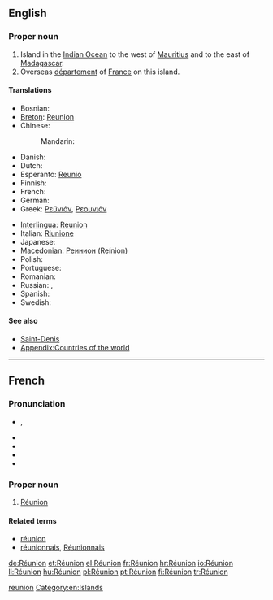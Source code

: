 {{also|reunion|reünion|Reunion|réunion}}
==English==
{{wikipedia}}

===Proper noun===
{{en-proper noun}}

# Island in the [[Indian Ocean]] to the west of [[Mauritius]] and to the east of [[Madagascar]]. 
# Overseas [[département]] of [[France]] on this island.

====Translations====
{{trans-top|Overseas department of France}}
* Bosnian: {{t-|bs|Reunion|m}}
* [[Breton]]: [[Reunion]]
* Chinese:
*: Mandarin: {{t|zh|留尼汪|tr=Liúníwāng|sc=Hani}}
* Danish: {{t-|da|Réunion}}
* Dutch: {{t-|nl|Réunion}}
* Esperanto: [[Reunio]]
* Finnish: {{t+|fi|Réunion}}
* French: {{t+|fr|Réunion}}
* German: {{t+|de|Réunion}}
* Greek: [[Ρεϋνιόν]], [[Ρεουνιόν]]
{{trans-mid}}
* [[Interlingua]]: [[Reunion]]
* Italian: [[Riunione]]
* Japanese: {{t|ja|レユニオン|tr=Reyunion|sc=Jpan}}
* [[Macedonian]]: [[Реинион]] (Reínion) {{m}}
* Polish: {{t-|pl|Reunion}}
* Portuguese: {{t+|pt|Reunião}}
* Romanian: {{t-|ro|Reunion|n}}
* Russian: {{t|ru|остров Реюньон|m|tr=óstrov Rejun'jón|sc=Cyrl}}, {{t|ru|Реюньон|m|tr=Rejun'jón|sc=Cyrl}}
* Spanish: {{t+|es|Reunión}}
* Swedish: {{t-|sv|Réunion}}
{{trans-bottom}}

====See also====
* [[Saint-Denis]]
* [[Appendix:Countries of the world]]

[[Category:English terms spelled with É|reunion]]
[[Category:en:Islands]]

----

==French==

===Pronunciation===
* {{IPA|/ʁe.y.njɔ̃/|lang=fr}}, {{X-SAMPA|/Re.y.njO~/}}
* {{audio|Fr-Paris--La Réunion.ogg|Audio (Paris)}}
* {{audio|Fr-Paris--Réunion.ogg|Audio (Paris)}}
* {{rhymes|ɔ̃|lang=fr}}
* {{homophones|réunion|réunions|lang=fr}}

===Proper noun===
{{infl|fr|proper noun|g=f|head=la Réunion}}

# [[#English|Réunion]]

====Related terms====
* [[réunion]]
* [[réunionnais]], [[Réunionnais]]

[[de:Réunion]]
[[et:Réunion]]
[[el:Réunion]]
[[fr:Réunion]]
[[hr:Réunion]]
[[io:Réunion]]
[[li:Réunion]]
[[hu:Réunion]]
[[pl:Réunion]]
[[pt:Réunion]]
[[fi:Réunion]]
[[tr:Réunion]]